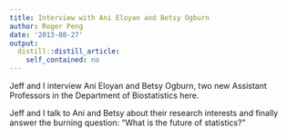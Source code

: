 ```yaml
---
title: Interview with Ani Eloyan and Betsy Ogburn
author: Roger Peng
date: '2013-08-27'
output:
  distill::distill_article:
    self_contained: no
---
```


Jeff and I interview Ani Eloyan and Betsy Ogburn, two new Assistant Professors in the Department of Biostatistics here.



Jeff and I talk to Ani and Betsy about their research interests and finally answer the burning question: "What is the future of statistics?"
